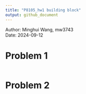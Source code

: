```yaml
---
title: "P8105_hw1 building block"
output: github_document
---
```

Author: Minghui Wang, mw3743<br>
Date: 2024-09-12

# Problem 1

```r

```

# Problem 2
```r

```